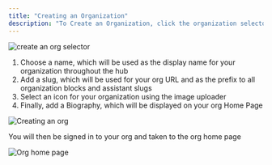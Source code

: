 ```yaml
---
title: "Creating an Organization"
description: "To Create an Organization, click the organization selector in the top right and select"
---
```


![create an org selector](/images/hub/governance/images/org-selector-4ea627afc7c0765633780920a0fbe16e.png)

1. Choose a name, which will be used as the display name for your organization throughout the hub
2. Add a slug, which will be used for your org URL and as the prefix to all organization blocks and assistant slugs
3. Select an icon for your organization using the image uploader
4. Finally, add a Biography, which will be displayed on your org Home Page

![Creating an org](/images/hub/governance/images/create-org-form-1c7655050d8f423b0ecdfbd1cc85e0af.png)

You will then be signed in to your org and taken to the org home page

![Org home page](/images/hub/governance/images/org-home-page-4509e2ff8c4e1d6325c8f0afae3b16dd.png)
